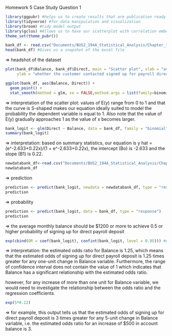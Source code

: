 Homework 5 Case Study Question 1


```r
library(ggpubr) #helps us to create results that are publication ready for your report
library(tidyverse) #for data manipulation and visualization
library(broom) #tidy model output
library(gclus) #Allows us to have our scatterplot with correlation embedded in it
theme_set(theme_pubr())
```

```r
bank_df <- read.csv("Documents/BUS2_194A_Statistical_Analysis/Chapter_15/HW5_Bank.csv")
head(bank_df) #Gives us a snapshot of the excel file 
``` 
=> headshot of the dataset 


```r
plot(bank_df$Balance, bank_df$Direct, main = "Scatter plot", xlab = "average monthly checking account balance ",
     ylab = "whether the customer contacted signed up for payroll direct deposit", pch = 19) 

ggplot(bank_df, aes(Balance, Direct)) + 
  geom_point() + 
  stat_smooth(method = glm, se = FALSE,method.args = list(family=binomial), col = "green")
```
=> interpretation of the scatter plot: values of E(y) range from 0 to 1 and that the curve is S-shaped makes our equation ideally suited to model the probability the dependent variable is equal to 1. Also note that the value of E(y) gradually approaches 1 as the value of x becomes larger. 


```r
bank_logit <- glm(Direct ~ Balance, data = bank_df, family = "binomial")
summary(bank_logit)
```
=> interpretation: based on summary statistics, our equation is y hat = (e^-2.633+0.22x)/(1 + e^-2.633+0.22x), the intercept (Bo) is -2.633 and the slope (B1) is 0.22. 

```r
newdatabank_df<-read.csv("Documents/BUS2_194A_Statistical_Analysis/Chapter_15/newdatabank.csv")
newdatabank_df
```
=> prediction 

```r
prediction <- predict(bank_logit, newdata = newdatabank_df, type = "response") 
prediction
```
=> probability 

```r
prediction <- predict(bank_logit, data = bank_df, type = "response") 
prediction
```

=> the average monthly balance should be $1200 or more to achieve 0.5 or higher probability of signing up for direct payroll deposit 

```r
exp(cbind(OR = coef(bank_logit), confint(bank_logit, level = 0.95))) #odds ratio
```
=> interpretation: the estimated odds ratio for Balance is 1.25, which means that the estimated odds of signing up for direct payroll deposit is 1.25 times greater for any one-unit change in Balance variable. Furthermore, the range of confidence interval does not contain the value of 1 which indicates that Balance has a significant relationship with the estimated odds ratio. 

however, for any increase of more than one unit for Balance variable, we would need to investigate the relationship between the odds ratio and the regression coefficients. 
```r
exp(5*0.22)
```
=> for example, this output tells us that the estimated odds of signing up for direct payroll deposit is 3 times greater for any 5-unit change in Balance variable, i.e. the estimated odds ratio for an increase of $500 in account balance is 3. 

